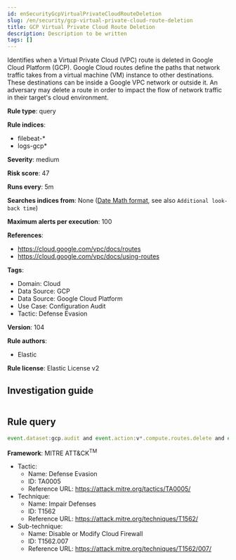 ```yaml
---
id: enSecurityGcpVirtualPrivateCloudRouteDeletion
slug: /en/security/gcp-virtual-private-cloud-route-deletion
title: GCP Virtual Private Cloud Route Deletion
description: Description to be written
tags: []
---
```


<div id="gcp-virtual-private-cloud-route-deletion"></div>

Identifies when a Virtual Private Cloud (VPC) route is deleted in Google Cloud Platform (GCP). Google Cloud routes define the paths that network traffic takes from a virtual machine (VM) instance to other destinations. These destinations can be inside a Google VPC network or outside it. An adversary may delete a route in order to impact the flow of network traffic in their target's cloud environment.

**Rule type**: query

**Rule indices**: 

* filebeat-*
* logs-gcp*

**Severity**: medium

**Risk score**: 47

**Runs every**: 5m

**Searches indices from**: None ([Date Math format](((ref))/common-options.html#date-math), see also <DocLink id="enSecurityRulesUiCreate" section="set-the-rules-schedule">`Additional look-back time`</DocLink>)

**Maximum alerts per execution**: 100

**References**: 

* https://cloud.google.com/vpc/docs/routes
* https://cloud.google.com/vpc/docs/using-routes

**Tags**: 

* Domain: Cloud
* Data Source: GCP
* Data Source: Google Cloud Platform
* Use Case: Configuration Audit
* Tactic: Defense Evasion

**Version**: 104

**Rule authors**: 

* Elastic

**Rule license**: Elastic License v2

## Investigation guide

```markdown

```

## Rule query

```js
event.dataset:gcp.audit and event.action:v*.compute.routes.delete and event.outcome:success

```

**Framework**: MITRE ATT&CK<sup>TM</sup>

* Tactic:
    * Name: Defense Evasion
    * ID: TA0005
    * Reference URL: https://attack.mitre.org/tactics/TA0005/
* Technique:
    * Name: Impair Defenses
    * ID: T1562
    * Reference URL: https://attack.mitre.org/techniques/T1562/
* Sub-technique:
    * Name: Disable or Modify Cloud Firewall
    * ID: T1562.007
    * Reference URL: https://attack.mitre.org/techniques/T1562/007/

